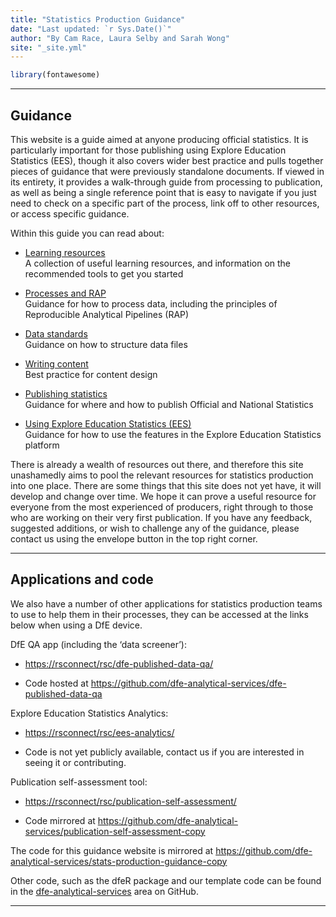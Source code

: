 ```yaml
---
title: "Statistics Production Guidance"
date: "Last updated: `r Sys.Date()`"
author: "By Cam Race, Laura Selby and Sarah Wong"
site: "_site.yml"
---
```


```r
library(fontawesome)

```

---

## Guidance

This website is a guide aimed at anyone producing official statistics. It is particularly important for those publishing using Explore Education Statistics (EES), though it also covers wider best practice and pulls together pieces of guidance that were previously standalone documents. If viewed in its entirety, it provides a walk-through guide from processing to publication, as well as being a single reference point that is easy to navigate if you just need to check on a specific part of the process, link off to other resources, or access specific guidance.

Within this guide you can read about: 

* [Learning resources](l+d.html)  
A collection of useful learning resources, and information on the recommended tools to get you started

* [Processes and RAP](rap.html)  
Guidance for how to process data, including the principles of Reproducible Analytical Pipelines (RAP)

* [Data standards](ud.html)  
Guidance on how to structure data files

* [Writing content](cd.html)  
Best practice for content design

* [Publishing statistics](pub.html)  
Guidance for where and how to publish Official and National Statistics

* [Using Explore Education Statistics (EES)](ees.html)  
Guidance for how to use the features in the Explore Education Statistics platform

There is already a wealth of resources out there, and therefore this site unashamedly aims to pool the relevant resources for statistics production into one place. There are some things that this site does not yet have, it will develop and change over time. We hope it can prove a useful resource for everyone from the most experienced of producers, right through to those who are working on their very first publication. If you have any feedback, suggested additions, or wish to challenge any of the guidance, please contact us using the envelope button in the top right corner.

---

## Applications and code

We also have a number of other applications for statistics production teams to use to help them in their processes, they can be accessed at the links below when using a DfE device.


DfE QA app (including the 'data screener'):

 - [https://rsconnect/rsc/dfe-published-data-qa/](https://rsconnect/rsc/dfe-published-data-qa/){target="_blank" rel="noopener noreferrer"}

 - Code hosted at [https://github.com/dfe-analytical-services/dfe-published-data-qa](https://github.com/dfe-analytical-services/dfe-published-data-qa){target="_blank" rel="noopener noreferrer"}

Explore Education Statistics Analytics:

 - [https://rsconnect/rsc/ees-analytics/](https://rsconnect/rsc/ees-analytics/){target="_blank" rel="noopener noreferrer"}

 - Code is not yet publicly available, contact us if you are interested in seeing it or contributing.

Publication self-assessment tool:

 - [https://rsconnect/rsc/publication-self-assessment/](https://rsconnect/rsc/publication-self-assessment/){target="_blank" rel="noopener noreferrer"}

 - Code mirrored at [https://github.com/dfe-analytical-services/publication-self-assessment-copy](https://github.com/dfe-analytical-services/publication-self-assessment-copy){target="_blank" rel="noopener noreferrer"}

The code for this guidance website is mirrored at [https://github.com/dfe-analytical-services/stats-production-guidance-copy](https://github.com/dfe-analytical-services/stats-production-guidance-copy){target="_blank" rel="noopener noreferrer"}

Other code, such as the dfeR package and our template code can be found in the [dfe-analytical-services](https://github.com/dfe-analytical-services){target="_blank" rel="noopener noreferrer"} area on GitHub.

---
